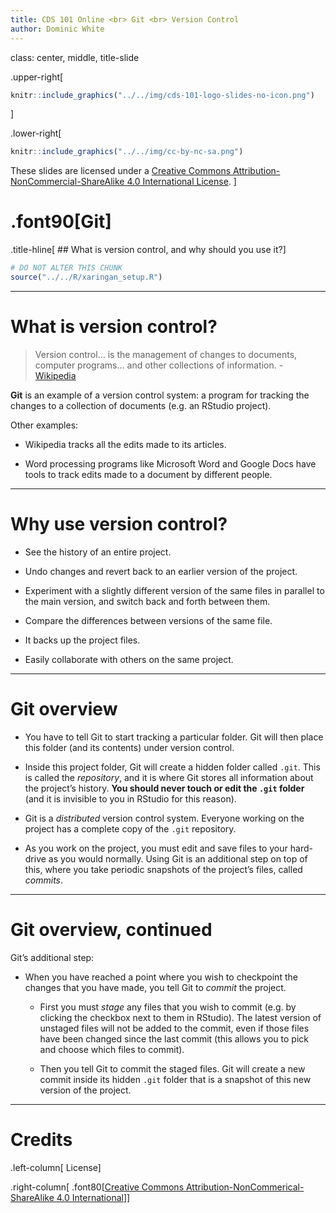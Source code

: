 ```yaml
---
title: CDS 101 Online <br> Git <br> Version Control
author: Dominic White
---
```


class: center, middle, title-slide

.upper-right[
```r
knitr::include_graphics("../../img/cds-101-logo-slides-no-icon.png")
```
]

.lower-right[
```r
knitr::include_graphics("../../img/cc-by-nc-sa.png")
```

These slides are licensed under a [Creative Commons Attribution-NonCommercial-ShareAlike 4.0 International License](http://creativecommons.org/licenses/by-nc-sa/4.0/).
]

# .font90[Git]
.title-hline[
## What is version control, and why should you use it?
]

```r
# DO NOT ALTER THIS CHUNK
source("../../R/xaringan_setup.R")
```

---

# What is version control?

> Version control... is the management of changes to documents, computer programs... and other collections of information. - [Wikipedia](https://en.wikipedia.org/wiki/Version_control)

**Git** is an example of a version control system: a program for tracking the changes to a collection of documents (e.g. an RStudio project).

Other examples:

* Wikipedia tracks all the edits made to its articles.

* Word processing programs like Microsoft Word and Google Docs have tools to track edits made to a document by different people.


---

# Why use version control?

* See the history of an entire project.

* Undo changes and revert back to an earlier version of the project.

* Experiment with a slightly different version of the same files in parallel to the main version, and switch back and forth between them.

* Compare the differences between versions of the same file.

* It backs up the project files.

* Easily collaborate with others on the same project.

---

# Git overview

* You have to tell Git to start tracking a particular folder. Git will then place this folder (and its contents) under version control.

* Inside this project folder, Git will create a hidden folder called `.git`. This is called the *repository*, and it is where Git stores all information about the project's history. **You should never touch or edit the `.git` folder** (and it is invisible to you in RStudio for this reason).

* Git is a *distributed* version control system. Everyone working on the project has a complete copy of the `.git` repository.

* As you work on the project, you must edit and save files to your hard-drive as you would normally. Using Git is an additional step on top of this, where you take periodic snapshots of the project's files, called *commits*.

---

# Git overview, continued

Git's additional step:

* When you have reached a point where you wish to checkpoint the changes that you have made, you tell Git to *commit* the project.

    * First you must *stage* any files that you wish to commit (e.g. by clicking the checkbox next to them in RStudio). The latest version of unstaged files will not be added to the commit, even if those files have been changed since the last commit (this allows you to pick and choose which files to commit).
  
    * Then you tell Git to commit the staged files. Git will create a new commit inside its hidden `.git` folder that is a snapshot of this new version of the project.

---

# Credits

.left-column[
License
]

.right-column[
.font80[[Creative Commons Attribution-NonCommerical-ShareAlike 4.0 International](https://creativecommons.org/licenses/by-nc-sa/4.0/)]
]
